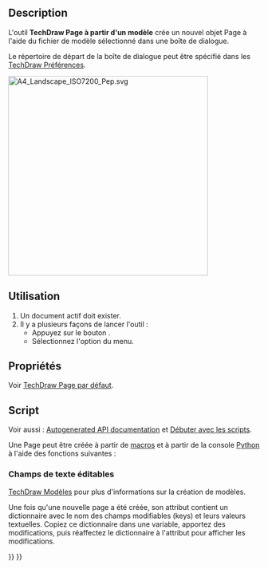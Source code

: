 <languages/>
{{Docnav/fr
|[[TechDraw_PageDefault/fr|Page par défaut]]
|[[TechDraw_FillTemplateFields/fr|Texte cartouche]]
|[[TechDraw_Workbench/fr|Atelier TechDraw]]
|IconL=TechDraw_PageDefault.svg
|IconR=TechDraw_FillTemplateFields.svg
|IconC=Workbench_TechDraw.svg
}}

{{GuiCommand/fr
|Name=TechDraw PageTemplate
|Name/fr=TechDraw Page à partir d'un modèle
|MenuLocation=TechDraw → Page → Insérer une page à partir d'un modèle
|Workbenches=[[TechDraw_Workbench/fr|TechDraw]]
|SeeAlso=[[TechDraw_PageDefault/fr|TechDraw Page par défaut]], [[TechDraw_Templates/fr|TechDraw Modèles]]
}}

==Description==

L'outil '''TechDraw Page à partir d'un modèle''' crée un nouvel objet Page à l'aide du fichier de modèle sélectionné dans une boîte de dialogue.

Le répertoire de départ de la boîte de dialogue peut être spécifié dans les [[TechDraw_Preferences/fr|TechDraw Préférences]].

[[Image:A4_Landscape_ISO7200_Pep.svg|400px]]
{{Caption|L'un des modèles fournis avec TechDraw : A4_Landscape_ISO7200_Pep.svg}}

<span id="Usage"></span>
==Utilisation==

# Un document actif doit exister.
# Il y a plusieurs façons de lancer l'outil :
#* Appuyez sur le bouton {{Button|[[Image:TechDraw_PageTemplate.svg|16px]] [[TechDraw_PageTemplate/fr|Insérer une page à partir d'un modèle]]}}.
#* Sélectionnez l'option {{MenuCommand|TechDraw → Page → [[Image:TechDraw_PageTemplate.svg|16px]] Insérer une page à l'aide d'un modèle}} du menu.

<span id="Properties"></span>
==Propriétés==

Voir [[TechDraw_PageDefault/fr#Propri.C3.A9t.C3.A9s|TechDraw Page par défaut]].

<span id="Scripting"></span>
==Script==

Voir aussi : [https://freecad.github.io/SourceDoc/ Autogenerated API documentation] et [[FreeCAD_Scripting_Basics/fr|Débuter avec les scripts]].

Une Page peut être créée à partir de [[Macros/fr|macros]] et à partir de la console [[Python/fr|Python]] à l'aide des fonctions suivantes :

{{Code|code=
import FreeCAD as App
from PySide import QtGui

doc = App.ActiveDocument
default_dir = App.getResourceDir() + "Mod/TechDraw/Templates"
param = App.ParamGet("User parameter:BaseApp/Preferences/Mod/TechDraw/Files")
template_dir = param.GetString("TemplateDir", default_dir)

template_file = QtGui.QFileDialog.getOpenFileName(QtGui.QApplication.activeWindow(),
                                                  "Select a Template File", 
                                                  template_dir,
                                                  "Template (*.svg)")
                                                  
page = doc.addObject("TechDraw::DrawPage", "Page")
template = doc.addObject("TechDraw::DrawSVGTemplate", "Template")
template.Template = template_file[0]
page.Template = template

doc.recompute()
}}

<span id="Editable_text_fields"></span>
=== Champs de texte éditables ===

{{Emphasis|Voir aussi :}} [[TechDraw_Templates/fr|TechDraw Modèles]] pour plus d'informations sur la création de modèles.

Une fois qu'une nouvelle page a été créée, son attribut {{incode|Template}} contient un dictionnaire {{incode|EditableTexts}} avec le nom des champs modifiables (keys) et leurs valeurs textuelles. Copiez ce dictionnaire dans une variable, apportez des modifications, puis réaffectez le dictionnaire à l'attribut {{incode|EditableTexts}} pour afficher les modifications.

{{Code|code=
page = FreeCAD.ActiveDocument.Page
texts = page.Template.EditableTexts

for key, value in texts.items():
    print("{0} = {1}".format(key, value))

texts["FC-Title"] = "The title of my page"
page.Template.EditableTexts = texts
}}


{{Docnav/fr
|[[TechDraw_PageDefault/fr|Page par défaut]]
|[[TechDraw_FillTemplateFields/fr|Texte cartouche]]
|[[TechDraw_Workbench/fr|Atelier TechDraw]]
|IconL=TechDraw_PageDefault.svg
|IconR=TechDraw_FillTemplateFields.svg
|IconC=Workbench_TechDraw.svg
}}

{{TechDraw Tools navi{{#translation:}}}}
{{Userdocnavi{{#translation:}}}}
{{clear}}